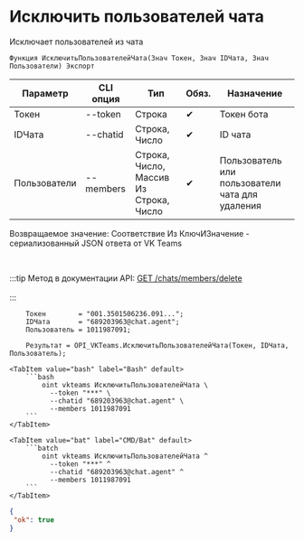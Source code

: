 ﻿---
sidebar_position: 1
---


# Исключить пользователей чата
 Исключает пользователей из чата



`Функция ИсключитьПользователейЧата(Знач Токен, Знач IDЧата, Знач Пользователи) Экспорт`

  | Параметр | CLI опция | Тип | Обяз. | Назначение |
  |-|-|-|-|-|
  | Токен | --token | Строка | &#x2714; | Токен бота |
  | IDЧата | --chatid | Строка, Число | &#x2714; | ID чата |
  | Пользователи | --members | Строка, Число, Массив Из Строка, Число | &#x2714; | Пользователь или пользователи чата для удаления |

  
  Возвращаемое значение:   Соответствие Из КлючИЗначение - сериализованный JSON ответа от VK Teams

<br/>

:::tip
Метод в документации API: [GET /chats/members/delete](https://teams.vk.com/botapi/#/chats/get_chats_members_delete)<br/>
<br/>
:::
<br/>


```bsl title="Пример использования для 1С:Предприятие/OneScript"
    Токен        = "001.3501506236.091...";
    IDЧата       = "689203963@chat.agent";
    Пользователь = 1011987091;

    Результат = OPI_VKTeams.ИсключитьПользователейЧата(Токен, IDЧата, Пользователь);
```
    

 <Tabs>
  
    <TabItem value="bash" label="Bash" default>
        ```bash
            oint vkteams ИсключитьПользователейЧата \
              --token "***" \
              --chatid "689203963@chat.agent" \
              --members 1011987091
        ```
    </TabItem>
  
    <TabItem value="bat" label="CMD/Bat" default>
        ```batch
            oint vkteams ИсключитьПользователейЧата ^
              --token "***" ^
              --chatid "689203963@chat.agent" ^
              --members 1011987091
        ```
    </TabItem>
</Tabs>


```json title="Результат"
{
 "ok": true
}
```
